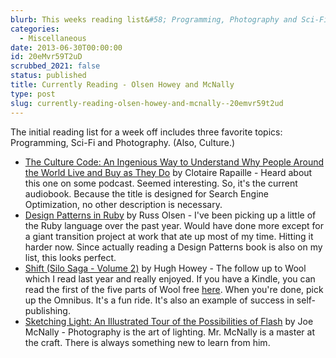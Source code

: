 ```yaml
---
blurb: This weeks reading list&#58; Programming, Photography and Sci-Fi.
categories:
  - Miscellaneous
date: 2013-06-30T00:00:00
id: 20eMvr59T2uD
scrubbed_2021: false
status: published
title: Currently Reading - Olsen Howey and McNally
type: post
slug: currently-reading-olsen-howey-and-mcnally--20emvr59t2ud
---
```


The initial reading list for a week off includes three favorite topics: Programming, Sci-Fi and Photography. (Also, Culture.)

- [The Culture Code: An Ingenious Way to Understand Why People Around the World Live and Buy as They Do][cc] by Clotaire Rapaille - Heard about this one on some podcast. Seemed interesting. So, it's the current audiobook. Because the title is designed for Search Engine Optimization, no other description is necessary.
- [Design Patterns in Ruby][dpr] by Russ Olsen - I've been picking up a little of the Ruby language over the past year. Would have done more except for a giant transition project at work that ate up most of my time. Hitting it harder now. Since actually reading a Design Patterns book is also on my list, this looks perfect. 
- [Shift (Silo Saga - Volume 2)][silo] by Hugh Howey - The follow up to Wool which I read last year and really enjoyed. If you have a Kindle, you can read the first of the five parts of Wool free [here][wool]. When you're done, pick up the Omnibus. It's a fun ride. It's also an example of success in self-publishing. 
- [Sketching Light: An Illustrated Tour of the Possibilities of Flash][sl] by Joe McNally - Photography is the art of lighting. Mr. McNally is a master at the craft. There is always something new to learn from him.




[dpr]: http://www.amazon.com/gp/product/0321490452/ref=as_li_ss_tl?ie=UTF8&camp=1789&creative=390957&creativeASIN=0321490452&linkCode=as2&tag=tioa-20
[sl]: http://www.amazon.com/gp/product/0321700902/ref=as_li_ss_tl?ie=UTF8&camp=1789&creative=390957&creativeASIN=0321700902&linkCode=as2&tag=tioa-20
[silo]: http://www.amazon.com/gp/product/1481983555/ref=as_li_ss_tl?ie=UTF8&camp=1789&creative=390957&creativeASIN=1481983555&linkCode=as2&tag=tioa-20
[wool]: http://www.amazon.com/gp/product/B005FC52L0/ref=as_li_ss_tl?ie=UTF8&camp=1789&creative=390957&creativeASIN=B005FC52L0&linkCode=as2&tag=tioa-20
[cc]: http://www.amazon.com/gp/product/0767920570/ref=as_li_ss_tl?ie=UTF8&camp=1789&creative=390957&creativeASIN=0767920570&linkCode=as2&tag=tioa-20